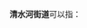'''清水河街道'''可以指：
{{PRC admin/disambig|34/15/02/005/000|44/03/03/010/000}}
{{disambig|cat=五字乡级行政区划-街道名消歧义}}